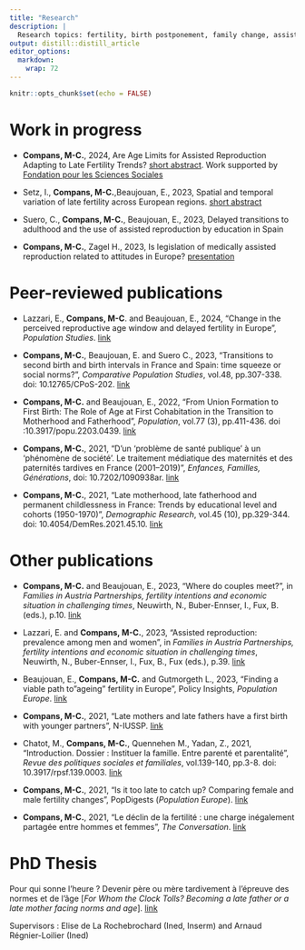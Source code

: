 ```yaml
---
title: "Research"
description: |
  Research topics: fertility, birth postponement, family change, assisted reproduction
output: distill::distill_article
editor_options: 
  markdown: 
    wrap: 72
---
```


```r
knitr::opts_chunk$set(echo = FALSE)
```

# Work in progress


 -   **Compans, M-C.**, 2024, Are Age Limits for Assisted Reproduction Adapting to Late Fertility Trends? [short
    abstract](https://epc2024.eaps.nl/abstracts/240440). Work supported
    by [Fondation pour les Sciences
    Sociales](https://fondation-sciences-sociales.org/marie-caroline-compans/)

-   Setz, I., **Compans, M-C.**,Beaujouan, E., 2023, Spatial and temporal variation of late fertility across European regions. [short abstract](https://epc2024.eaps.nl/abstracts/241306)

-   Suero, C., **Compans, M-C.**, Beaujouan, E., 2023, Delayed
    transitions to adulthood and the use of assisted reproduction by
    education in Spain

-   **Compans, M-C.**, Zagel H., 2023, Is legislation of medically
    assisted reproduction related to attitudes in Europe?
    [presentation](ECSR_2023.pdf)

# Peer-reviewed publications

-   Lazzari, E., **Compans, M-C**. and Beaujouan, E., 2024, "Change in
    the perceived reproductive age window and delayed fertility in
    Europe", *Population Studies*.
    [link](https://www.tandfonline.com/doi/epdf/10.1080/00324728.2023.2298678?needAccess=true)
    
-   **Compans, M-C.**, Beaujouan, E. and Suero C., 2023, "Transitions to
    second birth and birth intervals in France and Spain: time squeeze
    or social norms?", *Comparative Population Studies*, vol.48,
    pp.307-338. doi: 10.12765/CPoS-202.
    [link](https://www.comparativepopulationstudies.de/index.php/CPoS/article/view/524/382)

-   **Compans, M-C.** and Beaujouan, E., 2022, "From Union Formation to
    First Birth: The Role of Age at First Cohabitation in the Transition
    to Motherhood and Fatherhood", *Population*, vol.77 (3), pp.411-436.
    doi :10.3917/popu.2203.0439.
    [link](https://www.cairn-int.info/journal-population-2022-3-page-411.htm)

-   **Compans, M-C.**, 2021, "D'un 'problème de santé publique' à un
    'phénomène de société'. Le traitement médiatique des maternités et
    des paternités tardives en France (2001--2019)", *Enfances,
    Familles, Générations*, doi: 10.7202/1090938ar.
    [link](https://www.erudit.org/fr/revues/efg/2022-n39-efg07149/1090938ar/)

-   **Compans, M-C.**, 2021, "Late motherhood, late fatherhood and
    permanent childlessness in France: Trends by educational level and
    cohorts (1950-1970)", *Demographic Research*, vol.45 (10),
    pp.329-344. doi: 10.4054/DemRes.2021.45.10.
    [link](https://www.demographic-research.org/volumes/vol45/10/default.htm)

# Other publications

-   **Compans, M-C.** and Beaujouan, E., 2023, "Where do couples meet?",
    in *Families in Austria Partnerships, fertility intentions and
    economic situation in challenging times*, Neuwirth, N.,
    Buber-Ennser, I., Fux, B. (eds.), p.10.
    [link](https://www.ggp-austria.at/fileadmin/user_upload/k_ggp_austria/GGPat_Families_in_Austria_2023.pdf)

-   Lazzari, E. and **Compans, M-C.**, 2023, "Assisted reproduction:
    prevalence among men and women", in *Families in Austria
    Partnerships, fertility intentions and economic situation in
    challenging times*, Neuwirth, N., Buber-Ennser, I., Fux, B., Fux
    (eds.),
    p.39. [link](https://www.ggp-austria.at/fileadmin/user_upload/k_ggp_austria/GGPat_Families_in_Austria_2023.pdf)
    
-   Beaujouan, E., **Compans, M-C.** and Gutmorgeth L., 2023, "Finding a
    viable path to"ageing" fertility in Europe", Policy Insights,
    *Population Europe*.
    [link](https://population-europe.eu/research/policy-insights/finding-viable-path-ageing-fertility-europe)

-   **Compans, M-C.**, 2021, "Late mothers and late fathers have a first
    birth with younger partners", N-IUSSP.
    [link](https://www.niussp.org/fertility-and-reproduction/late-mothers-and-late-fathers-have-a-first-birth-with-younger-partners/)

-   Chatot, M., **Compans, M-C.**, Quennehen M., Yadan, Z., 2021,
    "Introduction. Dossier : Instituer la famille. Entre parenté et
    parentalité", *Revue des politiques sociales et familiales*,
    vol.139-140, pp.3-8. doi: 10.3917/rpsf.139.0003.
    [link](https://www.cairn.info/revue-des-politiques-sociales-et-familiales-2021-2-page-3.htm)

-   **Compans, M-C.**, 2021, "Is it too late to catch up? Comparing
    female and male fertility changes", PopDigests (*Population
    Europe*).
    [link](https://www.population-europe.eu/research/popdigests/it-too-late-catch)

-   **Compans, M-C.**, 2021, "Le déclin de la fertilité : une charge
    inégalement partagée entre hommes et femmes", *The Conversation*.
    [link](https://theconversation.com/le-declin-de-la-fertilite-une-charge-inegalement-partagee-entre-hommes-et-femmes-163689)

# PhD Thesis

Pour qui sonne l'heure ? Devenir père ou mère tardivement à l'épreuve
des normes et de l'âge [*For Whom the Clock Tolls? Becoming a late
father or a late mother facing norms and age*].
[link](https://www.theses.fr/2021PA01H077)

Supervisors : Elise de La Rochebrochard (Ined, Inserm) and Arnaud
Régnier-Loilier (Ined)
